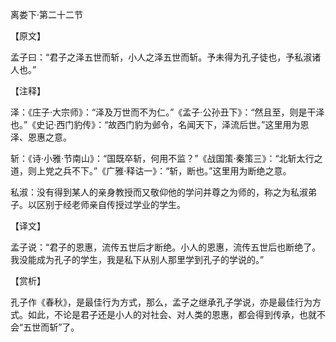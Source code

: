 

离娄下·第二十二节

【原文】

孟子曰：“君子之泽五世而斩，小人之泽五世而斩。予未得为孔子徒也，予私淑诸人也。”

【注释】

泽：《庄子·大宗师》：“泽及万世而不为仁。”《孟子·公孙丑下》：“然且至，则是干泽也。”《史记·西门豹传》：“故西门豹为邺令，名闻天下，泽流后世。”这里用为恩泽、恩惠之意。

斩：《诗·小雅·节南山》：“国既卒斩，何用不监？”《战国策·秦策三》：“北斩太行之道，则上党之兵不下。”《广雅·释诂一》：“斩，断也。”这里用为断绝之意。

私淑：没有得到某人的亲身教授而又敬仰他的学问并尊之为师的，称之为私淑弟子。以区别于经老师亲自传授过学业的学生。

【译文】

孟子说：“君子的恩惠，流传五世后才断绝。小人的恩惠，流传五世后也断绝了。我没能成为孔子的学生，我是私下从别人那里学到孔子的学说的。”

【赏析】

孔子作《春秋》，是最佳行为方式，那么，孟子之继承孔子学说，亦是最佳行为方式。如此，不论是君子还是小人的对社会、对人类的恩惠，都会得到传承，也就不会“五世而斩”了。

